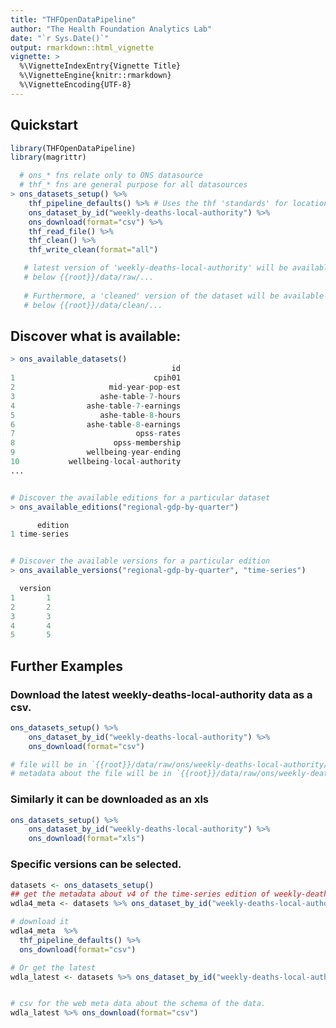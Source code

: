 ```yaml
---
title: "THFOpenDataPipeline"
author: "The Health Foundation Analytics Lab"
date: "`r Sys.Date()`"
output: rmarkdown::html_vignette
vignette: >
  %\VignetteIndexEntry{Vignette Title}
  %\VignetteEngine{knitr::rmarkdown}
  %\VignetteEncoding{UTF-8}
---
```


## Quickstart

<!-- Important that eval = FALSE here, otherwise building the vignette downloads data from the ONS API, which is not desirable. -->
```r

library(THFOpenDataPipeline)
library(magrittr)

  # ons_* fns relate only to ONS datasource
  # thf_* fns are general purpose for all datasources
> ons_datasets_setup() %>%
	thf_pipeline_defaults() %>% # Uses the thf 'standards' for location and format
	ons_dataset_by_id("weekly-deaths-local-authority") %>%
	ons_download(format="csv") %>%
	thf_read_file() %>%  
	thf_clean() %>%
	thf_write_clean(format="all")

   # latest version of 'weekly-deaths-local-authority' will be available as a csv 
   # below {{root}}/data/raw/...
   
   # Furthermore, a 'cleaned' version of the dataset will be available as a csv,xlsx, and rds
   # below {{root}}/data/clean/...
```


## Discover what is available:

<!-- Important that eval = FALSE here, otherwise building the vignette downloads data from the ONS API, which is not desirable. -->
```r
> ons_available_datasets()
                                    id
1                               cpih01
2                     mid-year-pop-est
3                   ashe-table-7-hours
4                ashe-table-7-earnings
5                   ashe-table-8-hours
6                ashe-table-8-earnings
7                           opss-rates
8                      opss-membership
9                wellbeing-year-ending
10           wellbeing-local-authority
...


# Discover the available editions for a particular dataset
> ons_available_editions("regional-gdp-by-quarter")

      edition
1 time-series


# Discover the available versions for a particular edition
> ons_available_versions("regional-gdp-by-quarter", "time-series")

  version
1       1
2       2
3       3
4       4
5       5
```

## Further Examples

### Download the latest weekly-deaths-local-authority data as a csv.

<!-- Important that eval = FALSE here, otherwise building the vignette downloads data from the ONS API, which is not desirable. -->
```r
ons_datasets_setup() %>%
	ons_dataset_by_id("weekly-deaths-local-authority") %>%
	ons_download(format="csv")

# file will be in `{{root}}/data/raw/ons/weekly-deaths-local-authority/time-series/vN.csv`
# metadata about the file will be in `{{root}}/data/raw/ons/weekly-deaths-local-authority/time-series/vN.csv.meta.json`
```

### Similarly it can be downloaded as an xls
<!-- Important that eval = FALSE here, otherwise building the vignette downloads data from the ONS API, which is not desirable. -->
```r
ons_datasets_setup() %>%
	ons_dataset_by_id("weekly-deaths-local-authority") %>%
	ons_download(format="xls")
```


### Specific versions can be selected.
<!-- Important that eval = FALSE here, otherwise building the vignette downloads data from the ONS API, which is not desirable. -->
```r
datasets <- ons_datasets_setup()
## get the metadata about v4 of the time-series edition of weekly-deaths-local-authority dataset.
wdla4_meta <- datasets %>% ons_dataset_by_id("weekly-deaths-local-authority", edition="time-series", version=4)

# download it
wdla4_meta  %>% 
  thf_pipeline_defaults() %>% 
  ons_download(format="csv")

# Or get the latest
wdla_latest <- datasets %>% ons_dataset_by_id("weekly-deaths-local-authority", edition="time-series")


# csv for the web meta data about the schema of the data.
wdla_latest %>% ons_download(format="csv")

```
